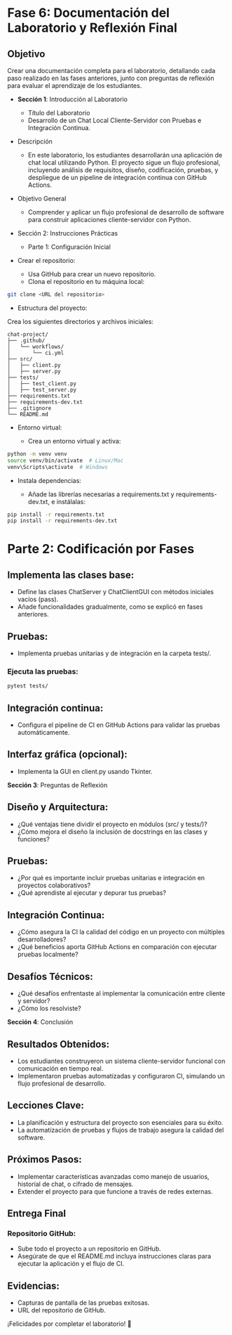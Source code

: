 :::{.justify}
# Fase 6: Documentación del Laboratorio y Reflexión Final

## Objetivo

Crear una documentación completa para el laboratorio, detallando cada paso realizado en las fases anteriores, junto con preguntas de reflexión para evaluar el aprendizaje de los estudiantes.

- **Sección 1**: Introducción al Laboratorio
  - Título del Laboratorio
  - Desarrollo de un Chat Local Cliente-Servidor con Pruebas e Integración Continua.

- Descripción
  - En este laboratorio, los estudiantes desarrollarán una aplicación de chat local utilizando Python. El proyecto sigue un flujo profesional, incluyendo análisis de requisitos, diseño, codificación, pruebas, y despliegue de un pipeline de integración continua con GitHub Actions.

- Objetivo General
  - Comprender y aplicar un flujo profesional de desarrollo de software para construir aplicaciones cliente-servidor con Python.

- Sección 2: Instrucciones Prácticas
  - Parte 1: Configuración Inicial

- Crear el repositorio:

  - Usa GitHub para crear un nuevo repositorio.
  - Clona el repositorio en tu máquina local:

```bash
git clone <URL del repositorio>
```
- Estructura del proyecto:

Crea los siguientes directorios y archivos iniciales:

```plaintext
chat-project/
├── .github/
│   └── workflows/
│       └── ci.yml
├── src/
│   ├── client.py
│   ├── server.py
├── tests/
│   ├── test_client.py
│   ├── test_server.py
├── requirements.txt
├── requirements-dev.txt
├── .gitignore
└── README.md
```
- Entorno virtual:

  - Crea un entorno virtual y activa:

```bash
python -m venv venv
source venv/bin/activate  # Linux/Mac
venv\Scripts\activate  # Windows
```

- Instala dependencias:

  - Añade las librerías necesarias a requirements.txt y requirements-dev.txt, e instálalas:

```bash
pip install -r requirements.txt
pip install -r requirements-dev.txt
```

# **Parte 2**: Codificación por Fases

## Implementa las clases base:

- Define las clases ChatServer y ChatClientGUI con métodos iniciales vacíos (pass).
- Añade funcionalidades gradualmente, como se explicó en fases anteriores.

## Pruebas:

- Implementa pruebas unitarias y de integración en la carpeta tests/.

### Ejecuta las pruebas:

```bash
pytest tests/
```
## Integración continua:

- Configura el pipeline de CI en GitHub Actions para validar las pruebas automáticamente.

## Interfaz gráfica (opcional):

- Implementa la GUI en client.py usando Tkinter.

**Sección 3**: Preguntas de Reflexión

## Diseño y Arquitectura:

- ¿Qué ventajas tiene dividir el proyecto en módulos (src/ y tests/)?
- ¿Cómo mejora el diseño la inclusión de docstrings en las clases y funciones?

## Pruebas:

- ¿Por qué es importante incluir pruebas unitarias e integración en proyectos colaborativos?
- ¿Qué aprendiste al ejecutar y depurar tus pruebas?

## Integración Continua:

- ¿Cómo asegura la CI la calidad del código en un proyecto con múltiples desarrolladores?
- ¿Qué beneficios aporta GitHub Actions en comparación con ejecutar pruebas localmente?

## Desafíos Técnicos:

- ¿Qué desafíos enfrentaste al implementar la comunicación entre cliente y servidor?
- ¿Cómo los resolviste?

**Sección 4**: Conclusión

## Resultados Obtenidos:

- Los estudiantes construyeron un sistema cliente-servidor funcional con comunicación en tiempo real.
- Implementaron pruebas automatizadas y configuraron CI, simulando un flujo profesional de desarrollo.

## Lecciones Clave:

- La planificación y estructura del proyecto son esenciales para su éxito.
- La automatización de pruebas y flujos de trabajo asegura la calidad del software.

## Próximos Pasos:

- Implementar características avanzadas como manejo de usuarios, historial de chat, o cifrado de mensajes.
- Extender el proyecto para que funcione a través de redes externas.

## Entrega Final

### Repositorio GitHub:

- Sube todo el proyecto a un repositorio en GitHub.
- Asegúrate de que el README.md incluya instrucciones claras para ejecutar la aplicación y el flujo de CI.

## Evidencias:

- Capturas de pantalla de las pruebas exitosas.
- URL del repositorio de GitHub.

:::{.center}
¡Felicidades por completar el laboratorio! 🎉
:::
:::
